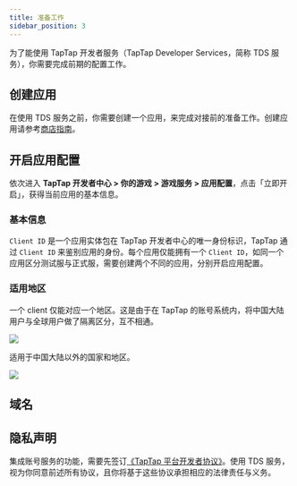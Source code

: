```yaml
---
title: 准备工作
sidebar_position: 3
---
```



为了能使用 TapTap 开发者服务（TapTap Developer Services，简称 TDS 服务），你需要完成前期的配置工作。

## 创建应用

在使用 TDS 服务之前，你需要创建一个应用，来完成对接前的准备工作。创建应用请参考[商店指南](/store/store-creategame/)。

## 开启应用配置

依次进入 **TapTap 开发者中心 > 你的游戏 > 游戏服务 > 应用配置**，点击「立即开启」，获得当前应用的基本信息。

### 基本信息

`Client ID` 是一个应用实体包在 TapTap 开发者中心的唯一身份标识，TapTap 通过 `Client ID` 来鉴别应用的身份。每个应用仅能拥有一个 `Client ID`，如同一个应用区分测试服与正式服，需要创建两个不同的应用，分别开启应用配置。

### 适用地区

<Conditional region="cn">

一个 client 仅能对应一个地区。这是由于在 TapTap 的账号系统内，将中国大陆用户与全球用户做了隔离区分，互不相通。

![](/img/tap_get_ready.png)

</Conditional>

<Conditional region="global">

适用于中国大陆以外的国家和地区。

![](/img/io/tap_get_ready.png)

</Conditional>

## 域名

<DomainBinding />

## 隐私声明

集成账号服务的功能，需要先签订[《TapTap 平台开发者协议》](/store/store-devagreement/)。使用 TDS 服务，视为你同意前述所有协议，且你将基于这些协议承担相应的法律责任与义务。
